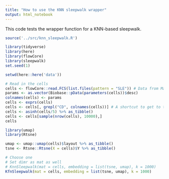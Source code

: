```yaml
---
title: "How to use the KNN sleepwalk wrapper"
output: html_notebook
---
```


This code tests the wrapper function for a KNN-based sleepwalk.

```r
source('../src/knn_sleepwalk.R')
```


```r
library(tidyverse)
library(here)
library(flowCore)
library(sleepwalk)
set.seed(1)

setwd(here::here('data'))

# Read in the cells
cells <- flowCore::read.FCS(list.files(pattern = "SLE")) # Data from Marie Burns
params <- as.vector(Biobase::pData(parameters(cells))$desc)
colnames(cells) <- params
cells <- exprs(cells) 
cells <- cells[, grepl("CD", colnames(cells))] # A shortcut to get to the surface markers we care about
cells <- asinh(cells/5) %>% as_tibble()
cells <- cells[sample(nrow(cells), 10000),]
cells
```

```r
library(umap)
library(Rtsne)

umap <- umap::umap(cells)$layout %>% as_tibble()
tsne <- Rtsne::Rtsne(X = cells)$Y %>% as_tibble()
```

```r
# Choose one
# Set dimr as mat as well
# KnnSleepwalk(mat = cells, embedding = list(tsne, umap), k = 1000)
KfnSleepwalk(mat = cells, embedding = list(tsne, umap), k = 1000)
```

